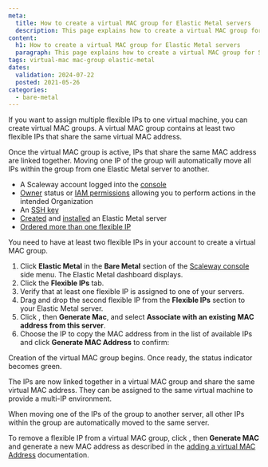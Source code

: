 ```yaml
---
meta:
  title: How to create a virtual MAC group for Elastic Metal servers
  description: This page explains how to create a virtual MAC group for Scaleway Elastic Metal servers
content:
  h1: How to create a virtual MAC group for Elastic Metal servers
  paragraph: This page explains how to create a virtual MAC group for Scaleway Elastic Metal servers
tags: virtual-mac mac-group elastic-metal
dates:
  validation: 2024-07-22
  posted: 2021-05-26
categories:
  - bare-metal
---
```


If you want to assign multiple flexible IPs to one virtual machine, you can create virtual MAC groups. A virtual MAC group contains at least two flexible IPs that share the same virtual MAC address.

Once the virtual MAC group is active, IPs that share the same MAC address are linked together. Moving one IP of the group will automatically move all IPs within the group from one Elastic Metal server to another.

<Macro id="requirements" />

- A Scaleway account logged into the [console](https://console.scaleway.com/)
- [Owner](/identity-and-access-management/iam/concepts/#owner/) status or [IAM permissions](/identity-and-access-management/iam/concepts/#permission/) allowing you to perform actions in the intended Organization
- An [SSH key](/identity-and-access-management/organizations-and-projects/how-to/create-ssh-key/)
- [Created](/bare-metal/elastic-metal/how-to/create-server/) and [installed](/bare-metal/elastic-metal/how-to/install-server/) an Elastic Metal server
- [Ordered more than one flexible IP](/bare-metal/elastic-metal/how-to/order-flexible-ip/)

<Message type="note">
  You need to have at least two flexible IPs in your account to create a virtual MAC group.
</Message>

1. Click **Elastic Metal** in the **Bare Metal** section of the [Scaleway console](https://console.scaleway.com/) side menu. The Elastic Metal dashboard displays.
2. Click the **Flexible IPs** tab.
3. Verify that at least one flexible IP is assigned to one of your servers.
4. Drag and drop the second flexible IP from the **Flexible IPs** section to your Elastic Metal server.
5. Click <Icon name="more" />, then **Generate Mac**, and select **Associate with an existing MAC address from this server**.
6. Choose the IP to copy the MAC address from in the list of available IPs and click **Generate MAC Address** to confirm:

Creation of the virtual MAC group begins. Once ready, the status indicator becomes green.

The IPs are now linked together in a virtual MAC group and share the same virtual MAC address. They can be assigned to the same virtual machine to provide a multi-IP environment.

When moving one of the IPs of the group to another server, all other IPs within the group are automatically moved to the same server.

To remove a flexible IP from a virtual MAC group, click <Icon name="more" />, then **Generate MAC** and generate a new MAC address as described in the [adding a virtual MAC Address](/bare-metal/elastic-metal/how-to/add-virtual-mac-address/) documentation.


